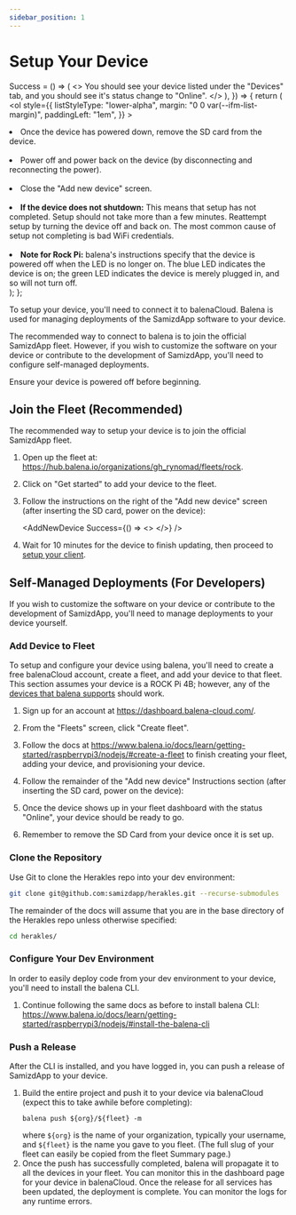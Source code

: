 ```yaml
---
sidebar_position: 1
---
```


# Setup Your Device

  Success = () => (
    <>
      You should see your device listed under the "Devices" tab, and you should
      see it's status change to "Online".
    </>
  ),
}) => {
  return (
    <ol
      style={{
        listStyleType: "lower-alpha",
        margin: "0 0 var(--ifm-list-margin)",
        paddingLeft: "1em",
      }}
    >
      <li>
        Once the device has powered down, remove the SD card from the device.
      </li>
      <br />
      <li>
        Power off and power back on the device (by disconnecting and
        reconnecting the power).
      </li>
      <br />
      <li>
        Close the "Add new device" screen. <Success />
      </li>
      <br />
      <li>
        <strong>If the device does not shutdown:</strong> This means that setup
        has not completed. Setup should not take more than a few minutes.
        Reattempt setup by turning the device off and back on. The most common
        cause of setup not completing is bad WiFi credentials.
      </li>
      <br />
      <li>
        <strong>Note for Rock Pi:</strong> balena's instructions specify that
        the device is powered off when the LED is no longer on. The blue LED
        indicates the device is on; the green LED indicates the device is merely
        plugged in, and so will not turn off.
      </li>
    </ol>
  );
};

To setup your device, you'll need to connect it to balenaCloud. Balena is used
for managing deployments of the SamizdApp software to your device.

The recommended way to connect to balena is to join the official SamizdApp
fleet. However, if you wish to customize the software on your device or
contribute to the development of SamizdApp, you'll need to configure
self-managed deployments.

Ensure your device is powered off before beginning.

## Join the Fleet (Recommended)

The recommended way to setup your device is to join the official SamizdApp
fleet.

1. Open up the fleet at:
   https://hub.balena.io/organizations/gh_rynomad/fleets/rock.
2. Click on "Get started" to add your device to the fleet.
3. Follow the instructions on the right of the "Add new device" screen
   (after inserting the SD card, power on the device):

   <AddNewDevice Success={() => <> </>} />

4. Wait for 10 minutes for the device to finish updating, then proceed
   to <a href="setup-client">setup your client</a>.

## Self-Managed Deployments (For Developers)

If you wish to customize the software on your device or contribute to the
development of SamizdApp, you'll need to manage deployments to your device
yourself.

### Add Device to Fleet

To setup and configure your device using balena, you'll need to create a free
balenaCloud account, create a fleet, and add your device to that fleet.
This section assumes your device is a ROCK Pi 4B; however, any of the
[devices that balena supports](https://www.balena.io/docs/reference/hardware/devices/)
should work.

1. Sign up for an account at https://dashboard.balena-cloud.com/.
2. From the "Fleets" screen, click "Create fleet".
3. Follow the docs at
   https://www.balena.io/docs/learn/getting-started/raspberrypi3/nodejs/#create-a-fleet
   to finish creating your fleet, adding your device, and provisioning your
   device.
4. Follow the remainder of the "Add new device" Instructions section
   (after inserting the SD card, power on the device):

   <AddNewDevice />

5. Once the device shows up in your fleet dashboard with the status "Online",
   your device should be ready to go.
6. Remember to remove the SD Card from your device once it is set up.

### Clone the Repository

Use Git to clone the Herakles repo into your dev environment:

```bash
git clone git@github.com:samizdapp/herakles.git --recurse-submodules
```

The remainder of the docs will assume that you are in the base directory of
the Herakles repo unless otherwise specified:

```bash
cd herakles/
```

### Configure Your Dev Environment

In order to easily deploy code from your dev environment to your device, you'll
need to install the balena CLI.

1. Continue following the same docs as before to install balena CLI:
   https://www.balena.io/docs/learn/getting-started/raspberrypi3/nodejs/#install-the-balena-cli

### Push a Release

After the CLI is installed, and you have logged in, you can push a release of
SamizdApp to your device.

1. Build the entire project and push it to your device via balenaCloud (expect
   this to take awhile before completing):
   ```
   balena push ${org}/${fleet} -m
   ```
   where `${org}` is the name of your organization, typically your username,
   and `${fleet}` is the name you gave to you fleet. (The full slug of your
   fleet can easily be copied from the fleet Summary page.)
2. Once the push has successfully completed, balena will propagate it to all
   the devices in your fleet. You can monitor this in the dashboard page for
   your device in balenaCloud. Once the release for all services has been
   updated, the deployment is complete. You can monitor the logs for any
   runtime errors.
